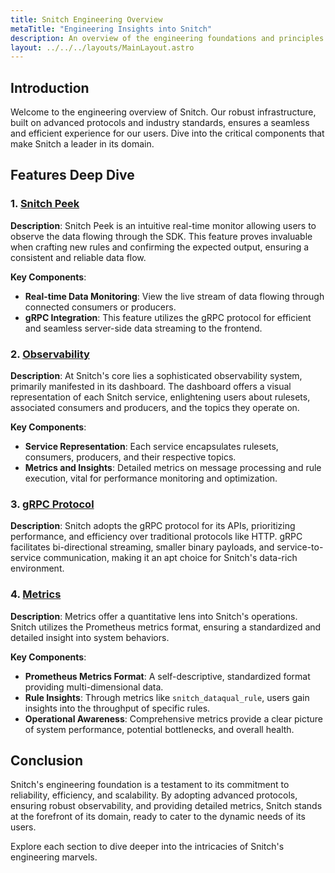 ```yaml
---
title: Snitch Engineering Overview
metaTitle: "Engineering Insights into Snitch"
description: An overview of the engineering foundations and principles that power Snitch's features.
layout: ../../../layouts/MainLayout.astro
---
```


## Introduction

Welcome to the engineering overview of Snitch. Our robust infrastructure, built on advanced protocols and industry standards, ensures a seamless and efficient experience for our users. Dive into the critical components that make Snitch a leader in its domain.

## Features Deep Dive

### 1. [Snitch Peek](/en/engineering/peek)

**Description**: 
Snitch Peek is an intuitive real-time monitor allowing users to observe the data flowing through the SDK. This feature proves invaluable when crafting new rules and confirming the expected output, ensuring a consistent and reliable data flow.

**Key Components**:
- **Real-time Data Monitoring**: View the live stream of data flowing through connected consumers or producers.
- **gRPC Integration**: This feature utilizes the gRPC protocol for efficient and seamless server-side data streaming to the frontend.

### 2. [Observability](/en/engineering/observability)

**Description**:
At Snitch's core lies a sophisticated observability system, primarily manifested in its dashboard. The dashboard offers a visual representation of each Snitch service, enlightening users about rulesets, associated consumers and producers, and the topics they operate on.

**Key Components**:
- **Service Representation**: Each service encapsulates rulesets, consumers, producers, and their respective topics.
- **Metrics and Insights**: Detailed metrics on message processing and rule execution, vital for performance monitoring and optimization.

### 3. [gRPC Protocol](/en/engineering/grpc)

**Description**:
Snitch adopts the gRPC protocol for its APIs, prioritizing performance, and efficiency over traditional protocols like HTTP. gRPC facilitates bi-directional streaming, smaller binary payloads, and service-to-service communication, making it an apt choice for Snitch's data-rich environment.

### 4. [Metrics](/en/engineering/metrics)

**Description**:
Metrics offer a quantitative lens into Snitch's operations. Snitch utilizes the Prometheus metrics format, ensuring a standardized and detailed insight into system behaviors.

**Key Components**:
- **Prometheus Metrics Format**: A self-descriptive, standardized format providing multi-dimensional data.
- **Rule Insights**: Through metrics like `snitch_dataqual_rule`, users gain insights into the throughput of specific rules.
- **Operational Awareness**: Comprehensive metrics provide a clear picture of system performance, potential bottlenecks, and overall health.

## Conclusion

Snitch's engineering foundation is a testament to its commitment to reliability, efficiency, and scalability. By adopting advanced protocols, ensuring robust observability, and providing detailed metrics, Snitch stands at the forefront of its domain, ready to cater to the dynamic needs of its users.

Explore each section to dive deeper into the intricacies of Snitch's engineering marvels.
